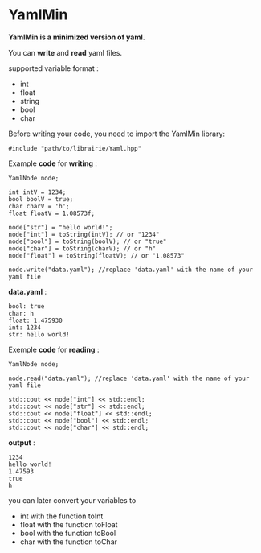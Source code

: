 # YamlMin
**YamlMin is a minimized version of yaml.**

You can **write** and **read** yaml files.

supported variable format :
- int 
- float
- string
- bool
- char

Before writing your code, you need to import the YamlMin library:

	#include "path/to/librairie/Yaml.hpp"

Example **code** for **writing** :

	YamlNode node;

	int intV = 1234;
	bool boolV = true;
	char charV = 'h';
	float floatV = 1.08573f;

	node["str"] = "hello world!";
	node["int"] = toString(intV); // or "1234"
	node["bool"] = toString(boolV); // or "true"
	node["char"] = toString(charV); // or "h"
	node["float"] = toString(floatV); // or "1.08573"

	node.write("data.yaml"); //replace 'data.yaml' with the name of your yaml file

**data.yaml** :

	bool: true
	char: h
	float: 1.475930
	int: 1234
	str: hello world!

Exemple **code** for **reading** :

	YamlNode node;

	node.read("data.yaml"); //replace 'data.yaml' with the name of your yaml file

	std::cout << node["int"] << std::endl;
	std::cout << node["str"] << std::endl;
	std::cout << node["float"] << std::endl;
	std::cout << node["bool"] << std::endl;
	std::cout << node["char"] << std::endl;

**output** :
	
	1234
	hello world!
	1.47593
	true
	h

you can later convert your variables to 
- int with the function toInt
- float with the function toFloat 
- bool with the function toBool
- char with the function toChar